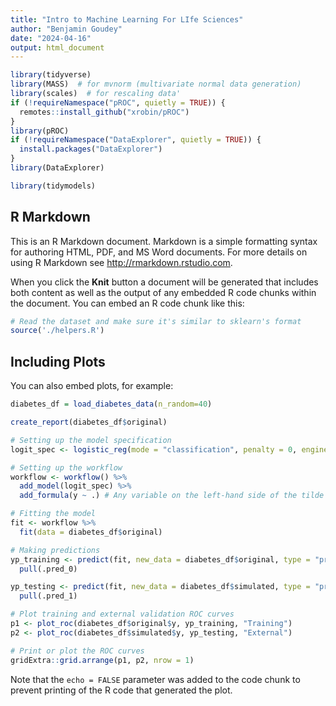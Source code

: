 ```yaml
---
title: "Intro to Machine Learning For LIfe Sciences"
author: "Benjamin Goudey"
date: "2024-04-16"
output: html_document
---
```


```r
library(tidyverse)
library(MASS)  # for mvnorm (multivariate normal data generation)
library(scales)  # for rescaling data'
if (!requireNamespace("pROC", quietly = TRUE)) {
  remotes::install_github("xrobin/pROC")
}
library(pROC)
if (!requireNamespace("DataExplorer", quietly = TRUE)) {
  install.packages("DataExplorer")
}
library(DataExplorer)

library(tidymodels)

```

## R Markdown

This is an R Markdown document. Markdown is a simple formatting syntax for authoring HTML, PDF, and MS Word documents. For more details on using R Markdown see <http://rmarkdown.rstudio.com>.

When you click the **Knit** button a document will be generated that includes both content as well as the output of any embedded R code chunks within the document. You can embed an R code chunk like this:

```r
# Read the dataset and make sure it's similar to sklearn's format
source('./helpers.R')

```

## Including Plots

You can also embed plots, for example:

```r
diabetes_df = load_diabetes_data(n_random=40)
```

```r
create_report(diabetes_df$original)
```


```r
# Setting up the model specification
logit_spec <- logistic_reg(mode = "classification", penalty = 0, engine = "glm")

# Setting up the workflow
workflow <- workflow() %>%
  add_model(logit_spec) %>%
  add_formula(y ~ .) # Any variable on the left-hand side of the tilde (~) is considered the model outcome (here, arr_delay). On the right-hand side of the tilde are the predictors. Variables may be listed by name, or you can use the dot (.) to indicate all other variables as predictors.

# Fitting the model
fit <- workflow %>%
  fit(data = diabetes_df$original)

# Making predictions
yp_training <- predict(fit, new_data = diabetes_df$original, type = "prob") %>%
  pull(.pred_0)

yp_testing <- predict(fit, new_data = diabetes_df$simulated, type = "prob") %>%
  pull(.pred_1)

# Plot training and external validation ROC curves
p1 <- plot_roc(diabetes_df$original$y, yp_training, "Training")
p2 <- plot_roc(diabetes_df$simulated$y, yp_testing, "External")

# Print or plot the ROC curves
gridExtra::grid.arrange(p1, p2, nrow = 1)
```

Note that the `echo = FALSE` parameter was added to the code chunk to prevent printing of the R code that generated the plot.
